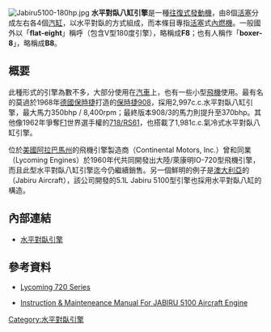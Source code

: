 {{noteTA
|T=zh-cn:水平对置八缸发动机; zh-tw:水平對臥八缸引擎; zh-hk:水平對向八缸引擎
|1=zh-hans:发动机; zh-hant:引擎;
}}

[[File:Jabiru5100-180hp.jpg|thumb]]
'''水平對臥八缸引擎'''是一種[[往復式發動機|往復式發動機]]，由8個[[活塞|活塞]]分成左右各4個[[汽缸|汽缸]]，以水平對臥的方式組成，而本條目專指[[活塞|活塞]]式[[內燃機|內燃機]]。一般國外以「'''flat-eight'''」稱呼（包含V型180度引擎），略稱成'''F8'''；也有人稱作「'''boxer-8'''」，略稱成'''B8'''。

== 概要 ==
此種形式的引擎為數不多，大部分使用在[[汽車|汽車]]上，也有一些小型[[飛機|飛機]]使用。最有名的莫過於1968年[[德國|德國]][[保時捷|保時捷]]打造的[[保時捷908|保時捷908]]，採用2,997c.c.水平對臥八缸引擎，最大馬力350bhp / 8,400rpm；最終版本908/3的馬力則提升至370bhp。其他像1962年爭奪[[一級方程式賽車|F1]]世界選手權的[[保時捷718|718/RS61]]，也搭載了1,981c.c.氣冷式水平對臥八缸引擎。

位於[[美國|美國]][[阿拉巴馬州|阿拉巴馬州]]的飛機引擎製造商{{tsl|en|Continental Motors, Inc.|大陸引擎公司}}（Continental Motors, Inc.）曾和同業{{tsl|en|Lycoming Engines|萊康明引擎公司}}（Lycoming Engines）於1960年代共同開發出大陸/萊康明IO-720型飛機引擎，而且此型水平對臥八缸引擎迄今仍繼續銷售。另一個鮮明的例子是[[澳大利亞|澳大利亞]]的{{tsl|en|Jabiru Aircraft|賈比魯飛機公司}}（Jabiru Aircraft），該公司開發的5.1L Jabiru 5100型引擎也採用水平對臥八缸的構造。

== 內部連結 ==
* [[水平對臥引擎|水平對臥引擎]]

== 參考資料 ==
* {{en}}[http://www.lycoming.com/Lycoming/PRODUCTS/Engines/Certified/720Series/Description.aspx Lycoming 720 Series] {{Wayback|url=http://www.lycoming.com/Lycoming/PRODUCTS/Engines/Certified/720Series/Description.aspx |date=20130920010729 }}
* {{en}}[https://web.archive.org/web/20130513094532/http://jabiru.net.au/Manuals/Engine/JEM5101-3_IM.pdf Instruction & Mainteneance Manual For JABIRU 5100 Aircraft Engine]
{{reflist}}

[[Category:水平對臥引擎|Category:水平對臥引擎]]
